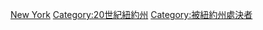 [[Category:20世紀被美國處決者|New York]]
[[Category:20世紀紐約州|Category:20世紀紐約州]]
[[Category:被紐約州處決者|Category:被紐約州處決者]]